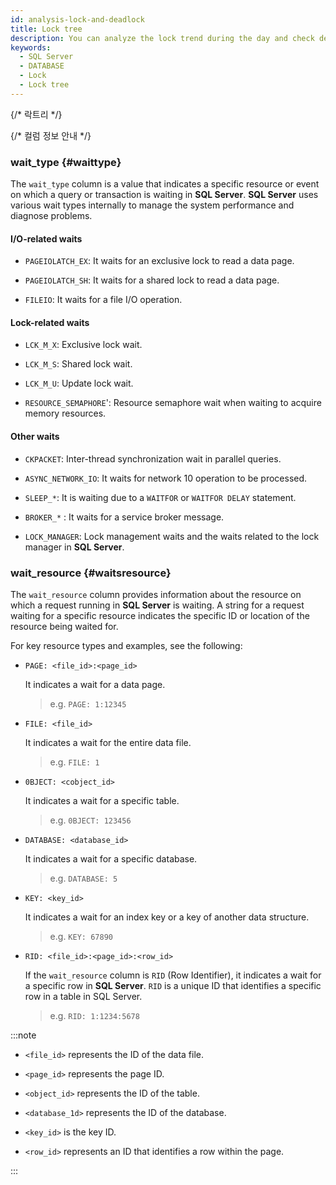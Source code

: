 ```yaml
---
id: analysis-lock-and-deadlock
title: Lock tree
description: You can analyze the lock trend during the day and check deadlocked queries.
keywords:
  - SQL Server
  - DATABASE
  - Lock
  - Lock tree
---
```


{/* 락트리 */}

<Dblocktreedesc />


<Dblocktreeusingbasic level={2} />

{/* 컬럼 정보 안내 */}

<Mssqlcolumn level={2} />

### wait_type {#waittype}

The `wait_type` column is a value that indicates a specific resource or event on which a query or transaction is waiting in **SQL Server**. **SQL Server** uses various wait types internally to manage the system performance and diagnose problems.

#### I/O-related waits

- `PAGEIOLATCH_EX`: It waits for an exclusive lock to read a data page.

- `PAGEIOLATCH_SH`: It waits for a shared lock to read a data page.

- `FILEIO`: It waits for a file I/O operation.

#### Lock-related waits

- `LCK_M_X`: Exclusive lock wait.

- `LCK_M_S`: Shared lock wait.

- `LCK_M_U`: Update lock wait.

- `RESOURCE_SEMAPHORE`': Resource semaphore wait when waiting to acquire memory resources.

#### Other waits

- `CKPACKET`: Inter-thread synchronization wait in parallel queries.

- `ASYNC_NETWORK_IO`: It waits for network 10 operation to be processed.

- `SLEEP_*`: It is waiting due to a `WAITFOR` or `WAITFOR DELAY` statement.

- `BROKER_*` : It waits for a service broker message.

- `LOCK_MANAGER`: Lock management waits and the waits related to the lock manager in **SQL Server**.

### wait_resource {#waitsresource}

The `wait_resource` column provides information about the resource on which a request running in **SQL Server** is waiting. A string for a request waiting for a specific resource indicates the specific ID or location of the resource being waited for.

For key resource types and examples, see the following:

- `PAGE: <file_id>:<page_id>`

  It indicates a wait for a data page. 

  > e.g. `PAGE: 1:12345`

- `FILE: <file_id>`

  It indicates a wait for the entire data file.

  > e.g. `FILE: 1`

- `0BJECT: <cobject_id>`

  It indicates a wait for a specific table.

  > e.g. `0BJECT: 123456`

- `DATABASE: <database_id>`

  It indicates a wait for a specific database.

  > e.g. `DATABASE: 5`

- `KEY: <key_id>`

  It indicates a wait for an index key or a key of another data structure.

  > e.g. `KEY: 67890`

- `RID: <file_id>:<page_id>:<row_id>`

  If the `wait_resource` column is `RID` (Row Identifier), it indicates a wait for a specific row in **SQL Server**. `RID` is a unique ID that identifies a specific row in a table in SQL Server.

  > e.g. `RID: 1:1234:5678`

:::note

- `<file_id>` represents the ID of the data file.

- `<page_id>` represents the page ID.

- `<object_id>` represents the ID of the table.

- `<database_1d>` represents the ID of the database.

- `<key_id>` is the key ID.

- `<row_id>` represents an ID that identifies a row within the page.

:::
